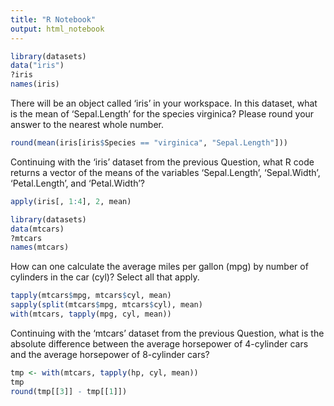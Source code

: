 ```yaml
---
title: "R Notebook"
output: html_notebook
---
```



```r
library(datasets)
data("iris")
?iris
names(iris)
```

There will be an object called 'iris' in your workspace. In this dataset, what is the mean of 'Sepal.Length' for the species virginica? Please round your answer to the nearest whole number.

```r
round(mean(iris[iris$Species == "virginica", "Sepal.Length"]))
```

Continuing with the 'iris' dataset from the previous Question, what R code returns a vector of the means of the variables 'Sepal.Length', 'Sepal.Width', 'Petal.Length', and 'Petal.Width'?

```r
apply(iris[, 1:4], 2, mean)
```

```r
library(datasets)
data(mtcars)
?mtcars
names(mtcars)
```

How can one calculate the average miles per gallon (mpg) by number of cylinders in the car (cyl)? Select all that apply.

```r
tapply(mtcars$mpg, mtcars$cyl, mean)
sapply(split(mtcars$mpg, mtcars$cyl), mean)
with(mtcars, tapply(mpg, cyl, mean))
```

Continuing with the 'mtcars' dataset from the previous Question, what is the absolute difference between the average horsepower of 4-cylinder cars and the average horsepower of 8-cylinder cars?

```r
tmp <- with(mtcars, tapply(hp, cyl, mean))
tmp
round(tmp[[3]] - tmp[[1]])
```


